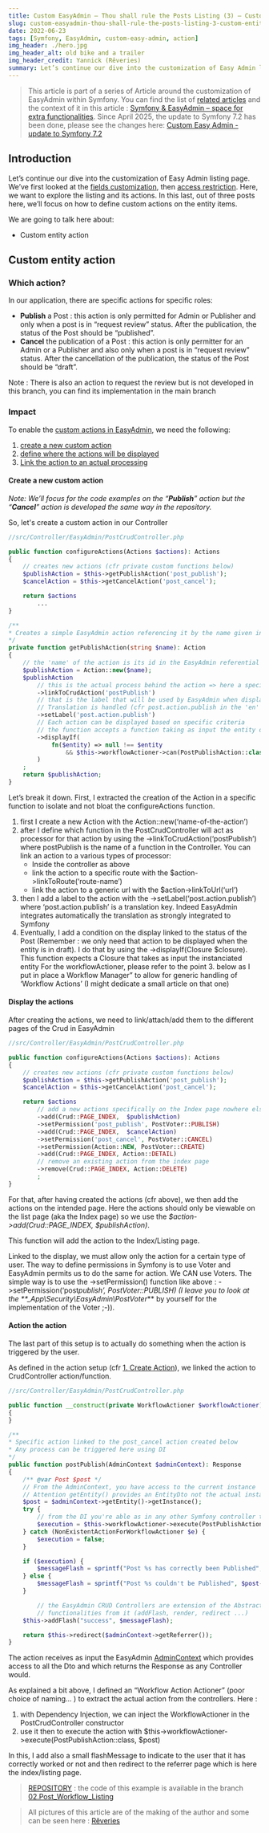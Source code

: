 ```yaml
---
title: Custom EasyAdmin – Thou shall rule the Posts Listing (3) – Custom entity action
slug: custom-easyadmin-thou-shall-rule-the-posts-listing-3-custom-entity-action
date: 2022-06-23
tags: [Symfony, EasyAdmin, custom-easy-admin, action]
img_header: ./hero.jpg
img_header_alt: old bike and a trailer
img_header_credit: Yannick (Rêveries)
summary: Let’s continue our dive into the customization of Easy Admin listing page. We’ve first looked at the fields customization, then access restriction. Here, we want to explore the listing and its actions. In this last, out of three posts here, we’ll focus on how to define custom actions on the entity items.
---
```



> This article is part of a series of Article around the customization of EasyAdmin within Symfony. You can find the list of [related articles](/blog/tags/custom-easy-admin) and the context of it in this article : [Symfony & EasyAdmin – space for extra functionalities](/blog/2022/symfony-easyadmin-space-for-extra-functionalities). Since April 2025, the update to Symfony 7.2 has been done, please see the changes here: [Custom Easy Admin - update to Symfony 7.2](/blog/2025/custom-easy-admin-update-to-symfony-7-2)

## Introduction

Let’s continue our dive into the customization of Easy Admin listing page. We’ve first looked at the [fields customization](/blog/custom-easyadmin-thou-shall-rule-the-posts-listing-1-fields-customization), then [access restriction](/blog/custom-easyadmin-thou-shall-rule-the-posts-listing-2-access-restriction). Here, we want to explore the listing and its actions.
In this last, out of three posts here, we’ll focus on how to define custom actions on the entity items.

We are going to talk here about:

- Custom entity action

<BlogImage src="2022/custom-easyadmin-thou-shall-rule-the-posts-listing-3-custom-entity-action/abstraction.jpg" alt="Abstract view of a wall corner" />

## Custom entity action

### Which action?

In our application, there are specific actions for specific roles:

- **Publish** a Post : this action is only permitted for Admin or Publisher and only when a post is in “request review” status. After the publication, the status of the Post should be “published”.
- **Cancel** the publication of a Post : this action is only permitter for an Admin or a Publisher and also only when a post is in “request review” status. After the cancellation of the publication, the status of the Post should be “draft”.

<p style={{fontDecoration: "italic"}}>Note : There is also an action to request the review but is not developed in this branch, you can find its implementation in the main branch</p>

### Impact

To enable the [custom actions in EasyAdmin](https://symfony.com/bundles/EasyAdminBundle/current/actions.html#adding-custom-actions), we need the following:

1. [create a new custom action](#create-new-custom-action)
2. [define where the actions will be displayed](#display-actions)
3. [Link the action to an actual processing](#link-the-action)

#### <p id="create-new-custom-action"></p>**Create a new custom action**

_Note: We’ll focus for the code examples on the “**Publish**” action but the “**Cancel**” action is developed the same way in the repository._

So, let's create a custom action in our Controller

```php
//src/Controller/EasyAdmin/PostCrudController.php

public function configureActions(Actions $actions): Actions
{
    // creates new actions (cfr private custom functions below)
    $publishAction = $this->getPublishAction('post_publish');
    $cancelAction = $this->getCancelAction('post_cancel');

    return $actions
        ...
}

/**
* Creates a simple EasyAdmin action referencing it by the name given in parameter
*/
private function getPublishAction(string $name): Action
{
    // the 'name' of the action is its id in the EasyAdmin referential ==> allows for update afterwards
    $publishAction = Action::new($name);
    $publishAction
        // this is the actual process behind the action => here a specific custom controller action (see above)
        ->linkToCrudAction('postPublish')
        // that is the label that will be used by EasyAdmin when displaying the call to action link
        // Translation is handled (cfr post.action.publish in the 'en' translation file
        ->setLabel('post.action.publish')
        // Each action can be displayed based on specific criteria
        // the function accepts a function taking as input the entity on which it should be done
        ->displayIf(
            fn($entity) => null !== $entity
                && $this->workflowActioner->can(PostPublishAction::class, $entity)
        )
    ;
    return $publishAction;
}
```

Let’s break it down. First, I extracted the creation of the Action in a specific function to isolate and not bloat the configureActions function.

1. first I create a new Action with the Action::new(‘name-of-the-action’)
2. after I define which function in the PostCrudController will act as processor for that action by using the ->linkToCrudAction(‘postPublish’) where postPublish is the name of a function in the Controller.
   You can link an action to a various types of processor:
   - Inside the controller as above
   - link the action to a specific route with the $action->linkToRoute(‘route-name’)
   - link the action to a generic url with the $action->linkToUrl(‘url’)
3. then I add a label to the action with the ->setLabel(‘post.action.publish’) where ‘post.action.publish’ is a translation key. Indeed EasyAdmin integrates automatically the translation as strongly integrated to Symfony
4. Eventually, I add a condition on the display linked to the status of the Post (Remember : we only need that action to be displayed when the entity is in draft). I do that by using the ->displayIf(Closure $closure).
   This function expects a Closure that takes as input the instanciated entity
   For the workflowActioner, please refer to the point 3. below as I put in place a Workflow Manager” to allow for generic handling of ‘Workflow Actions’ (I might dedicate a small article on that one)

#### <p id="display-actions"></p>**Display the actions**

After creating the actions, we need to link/attach/add them to the different pages of the Crud in EasyAdmin

```php
//src/Controller/EasyAdmin/PostCrudController.php

public function configureActions(Actions $actions): Actions
{
    // creates new actions (cfr private custom functions below)
    $publishAction = $this->getPublishAction('post_publish');
    $cancelAction = $this->getCancelAction('post_cancel');

    return $actions
        // add a new actions specifically on the Index page nowhere else
        ->add(Crud::PAGE_INDEX,  $publishAction)
        ->setPermission('post_publish', PostVoter::PUBLISH)
        ->add(Crud::PAGE_INDEX,  $cancelAction)
        ->setPermission('post_cancel', PostVoter::CANCEL)
        ->setPermission(Action::NEW, PostVoter::CREATE)
        ->add(Crud::PAGE_INDEX, Action::DETAIL)
        // remove an existing action from the index page
        ->remove(Crud::PAGE_INDEX, Action::DELETE)
        ;
}
```

For that, after having created the actions (cfr above), we then add the actions on the intended page. Here the actions should only be viewable on the list page (aka the Index page) so we use the _$action->add(Crud::PAGE_INDEX, $publishAction)_.

This function will add the action to the Index/Listing page.

Linked to the display, we must allow only the action for a certain type of user. The way to define permissions in Symfony is to use Voter and EasyAdmin permits us to do the same for action. We CAN use Voters.
The simple way is to use the ->setPermission() function like above : ->setPermission(‘post*publish’, PostVoter::PUBLISH) (I leave you to look at the \*\*\_App\Security\EasyAdmin\PostVoter*\*\* by yourself for the implementation of the Voter ;-)).

#### <p id="link-the-action"></p> **Action the action**

The last part of this setup is to actually do something when the action is triggered by the user.

As defined in the action setup (cfr [1. Create Action](#create-new-custom-action)), we linked the action to CrudController action/function.

```php
//src/Controller/EasyAdmin/PostCrudController.php

public function __construct(private WorkflowActioner $workflowActioner)
{
}

/**
* Specific action linked to the post_cancel action created below
* Any process can be triggered here using DI
*/
public function postPublish(AdminContext $adminContext): Response
{
    /** @var Post $post */
    // From the AdminContext, you have access to the current instance
    // Attention getEntity() provides an EntityDto not the actual instance
    $post = $adminContext->getEntity()->getInstance();
    try {
        // from the DI you're able as in any other Symfony controller to trigger specific processes
        $execution = $this->workflowActioner->execute(PostPublishAction::class, $post);
    } catch (NonExistentActionForWorkflowActioner $e) {
        $execution = false;
    }

    if ($execution) {
        $messageFlash = sprintf("Post %s has correctly been Published", $post->getTitle());
    } else {
        $messageFlash = sprintf("Post %s couldn't be Published", $post->getTitle());
    }

        // the EasyAdmin CRUD Controllers are extension of the AbstractCRUDController so you can use all the basic
        // functionalities from it (addFlash, render, redirect ...)
    $this->addFlash("success", $messageFlash);

    return $this->redirect($adminContext->getReferrer());
}
```

The action receives as input the EasyAdmin [AdminContext](https://github.com/EasyCorp/EasyAdminBundle/blob/4.x/src/Context/AdminContext.php) which provides access to all the Dto and which returns the Response as any Controller would.

As explained a bit above, I defined an “Workflow Action Actioner” (poor choice of naming… ) to extract the actual action from the controllers.
Here :

1. with Dependency Injection, we can inject the WorkflowActioner in the PostCrudController constructor
2. use it then to execute the action with $this->workflowActioner->execute(PostPublishAction::class, $post)

In this, I add also a small flashMessage to indicate to the user that it has correctly worked or not and then redirect to the referrer page which is here the index/listing page.

> [REPOSITORY](https://github.com/yalit/custom-easy-admin) : the code of this example is available in the branch [02.Post_Workflow_Listing](https://github.com/yalit/custom-easy-admin/tree/02.Post_Workflow_Listing)

> All pictures of this article are of the making of the author and some can be seen here : [Rêveries](/reveries)

